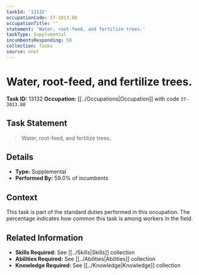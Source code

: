 ```yaml
---
taskId: '13132'
occupationCode: 37-3013.00
occupationTitle: ''
statement: 'Water, root-feed, and fertilize trees.'
taskType: Supplemental
incumbentsResponding: 59
collection: Tasks
source: onet
---
```

# Water, root-feed, and fertilize trees.

**Task ID:** 13132
**Occupation:** [[../Occupations|Occupation]] with code `37-3013.00`

## Task Statement

> Water, root-feed, and fertilize trees.

## Details

- **Type:** Supplemental
- **Performed By:** 59.0% of incumbents

## Context

This task is part of the standard duties performed in this occupation. The percentage indicates how common this task is among workers in the field.

## Related Information

- **Skills Required:** See [[../Skills|Skills]] collection
- **Abilities Required:** See [[../Abilities|Abilities]] collection
- **Knowledge Required:** See [[../Knowledge|Knowledge]] collection
